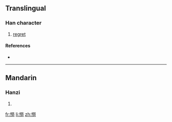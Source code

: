==Translingual==

===Han character===
{{Han char|rn=61|rad=心|as=12|sn=15|four=|canj=心火火尸 (PFFS)}}

# [[regret]]

====References====
* {{Han ref|kx=0403.210|dkj=11241|dj=0743.230|hdz=42356.090|uh=61A6|ud=24998}}

----

==Mandarin==

===Hanzi===
{{cmn-hanzi|pin=[[lào]] ([[lao4]])|wg=lao<sup>4</sup>}}

# {{defn|Mandarin|sort=心12}}

[[fr:憦]]
[[li:憦]]
[[zh:憦]]